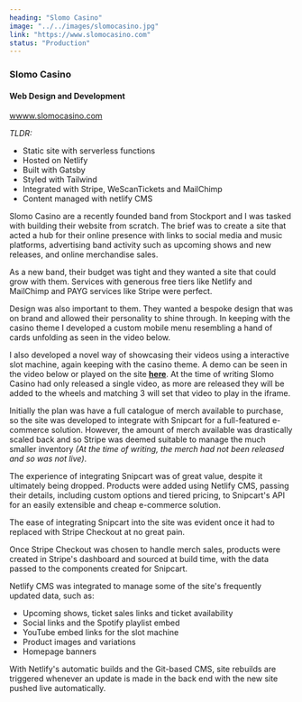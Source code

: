 ```yaml
---
heading: "Slomo Casino"
image: "../../images/slomocasino.jpg"
link: "https://www.slomocasino.com"
status: "Production"
---
```


### Slomo Casino

#### Web Design and Development

[wwww.slomocasino.com](https://www.slomocasino.com)

*TLDR:*
- Static site with serverless functions
- Hosted on Netlify
- Built with Gatsby
- Styled with Tailwind
- Integrated with Stripe, WeScanTickets and MailChimp
- Content managed with netlify CMS

Slomo Casino are a recently founded band from Stockport and I was tasked with building their website from scratch. The brief was to create a site that acted a hub for their online presence with links to social media and music platforms, advertising band activity such as upcoming shows and new releases, and online merchandise sales.

As a new band, their budget was tight and they wanted a site that could grow with them. Services with generous free tiers like Netlify and MailChimp and PAYG services like Stripe were perfect.

Design was also important to them. They wanted a bespoke design that was on brand and allowed their personality to shine through. In keeping with the casino theme I developed a custom mobile menu resembling a hand of cards unfolding as seen in the video below.

<VideoJSPlayer portrait source={MobileVideo} />

I also developed a novel way of showcasing their videos using a interactive slot machine, again keeping with the casino theme. A demo can be seen in the video below or played on the site [**here**](http://www.slomocasino.com/watch/). At the time of writing Slomo Casino had only released a single video, as more are released they will be added to the wheels and matching 3 will set that video to play in the iframe.

<VideoJSPlayer source={SlotVideo} />

Initially the plan was have a full catalogue of merch available to purchase, so the site was developed to integrate with Snipcart for a full-featured e-commerce solution. However, the amount of merch available was drastically scaled back and so Stripe was deemed suitable to manage the much smaller inventory *(At the time of writing, the merch had not been released and so was not live)*. 

The experience of integrating Snipcart was of great value, despite it ultimately being dropped. Products were added using Netlify CMS, passing their details, including custom options and tiered pricing, to Snipcart's API for an easily extensible and cheap e-commerce solution.

The ease of integrating Snipcart into the site was evident once it had to replaced with Stripe Checkout at no great pain.

<VideoJSPlayer source={ProductsVideo} />

Once Stripe Checkout was chosen to handle merch sales, products were created in Stripe's dashboard and sourced at build time, with the data passed to the components created for Snipcart.

Netlify CMS was integrated to manage some of the site's frequently updated data, such as:
- Upcoming shows, ticket sales links and ticket availability
- Social links and the Spotify playlist embed
- YouTube embed links for the slot machine
- Product images and variations
- Homepage banners

With Netlify's automatic builds and the Git-based CMS, site rebuilds are triggered whenever an update is made in the back end with the new site pushed live automatically.